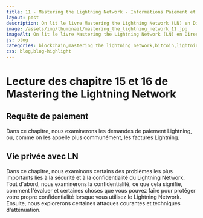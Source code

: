 ```yaml
---
title: 11 - Mastering the Lightning Network - Informations Paiement et vie privée en vidéo
layout: post
description: On lit le livre Mastering the Lightning Network (LN) en Direct ! Chapitre 15 - Requête de paiement; Chapitre 16 - Vie privée avec LN
image: /assets/img/thumbnail/mastering_the_lightning_network_11.jpg
imageAlt: On lit le livre Mastering the Lightning Network (LN) en Direct ! Chapitre 15 - Requête de paiement; Chapitre 16 - Vie privée avec LN
js: blog
categories: blockchain,mastering the lightning network,bitcoin,lightning network
css: blog,blog-highlight
---
```


# Lecture des chapitre 15 et 16 de Mastering the Lightning Network

<CardLink
  href="https://www.youtube.com/watch?v=gdKrStc_KlQ"
  defaultTitle="Informations Paiement et vie privée - Mastering the Lightning Network (Bitcoin)"
  defaultDescription="On lit le livre Mastering the Lightning Network (LN) en Direct ! Chapitre 15 - Requête de paiement; Chapitre 16 - Vie privée avec LN"
  forceDefault={true}
/>

## Requête de paiement

Dans ce chapitre, nous examinerons les demandes de paiement Lightning, ou, comme on les appelle plus communément, les factures Lightning.

## Vie privée avec LN

Dans ce chapitre, nous examinons certains des problèmes les plus importants liés à la sécurité et à la confidentialité du Lightning Network. Tout d'abord, nous examinerons la confidentialité, ce que cela signifie, comment l'évaluer et certaines choses que vous pouvez faire pour protéger votre propre confidentialité lorsque vous utilisez le Lightning Network. Ensuite, nous explorerons certaines attaques courantes et techniques d'atténuation.